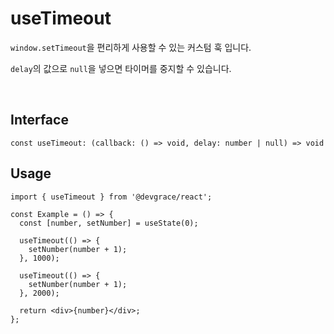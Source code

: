 # useTimeout

`window.setTimeout`을 편리하게 사용할 수 있는 커스텀 훅 입니다. 

`delay`의 값으로 `null`을 넣으면 타이머를 중지할 수 있습니다.

<br />

## Interface
```tsx
const useTimeout: (callback: () => void, delay: number | null) => void
```

## Usage

```tsx
import { useTimeout } from '@devgrace/react';

const Example = () => {
  const [number, setNumber] = useState(0);

  useTimeout(() => {
    setNumber(number + 1);
  }, 1000);

  useTimeout(() => {
    setNumber(number + 1);
  }, 2000);

  return <div>{number}</div>;
};
```
